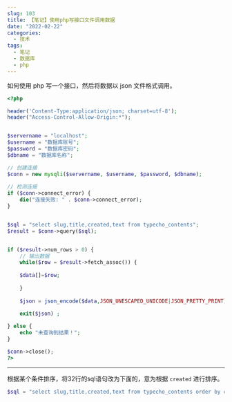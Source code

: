 ```yaml
---
slug: 103
title: 【笔记】使用php写接口文件调用数据
date: "2022-02-22"
categories: 
  - 技术
tags: 
  - 笔记
  - 数据库
  - php
---
```



如何使用 php 写一个接口，然后将数据以 json 文件格式调用。



```php
<?php

header('Content-Type:application/json; charset=utf-8');
header("Access-Control-Allow-Origin:*");


$servername = "localhost";
$username = "数据库账号";
$password = "数据库密码";
$dbname = "数据库名称";

// 创建连接
$conn = new mysqli($servername, $username, $password, $dbname);
 
// 检测连接
if ($conn->connect_error) {
    die("连接失败: " . $conn->connect_error);
}


$sql = "select slug,title,created,text from typecho_contents";
$result = $conn->query($sql);


if ($result->num_rows > 0) {
    // 输出数据
    while($row = $result->fetch_assoc()) {
        
    $data[]=$row;
    
    }
    
    $json = json_encode($data,JSON_UNESCAPED_UNICODE|JSON_PRETTY_PRINT);//把数据转换为JSON数据.
    
    exit($json) ;

} else {
    echo "未查询到结果！";
}

$conn->close();
?>

```

---

根据某个条件排序，将32行的sql语句改为下面的，意为根据 `created` 进行排序。

```php
$sql = "select slug,title,created,text from typecho_contents order by created desc";
```